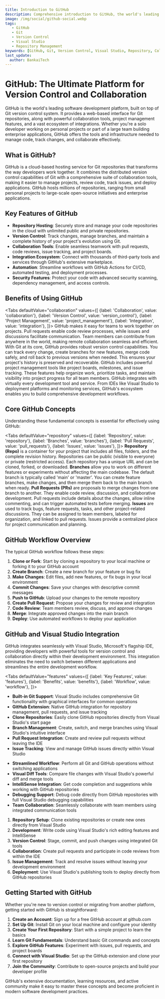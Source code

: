 ```yaml
---
title: Introduction to GitHub
description: Comprehensive introduction to GitHub, the world's leading software development platform for version control, collaboration, and project management.
image: /img/social/github-social.webp
tags:
   - GitHub
   - Git
   - Version Control
   - Visual Studio
   - Repository Management
keywords: [GitHub, Git, Version Control, Visual Studio, Repository, Collaboration]
last_update:
  author: BankaiTech
---
```


# **GitHub: The Ultimate Platform for Version Control and Collaboration**

GitHub is the world's leading software development platform, built on top of Git version control system. It provides a web-based interface for Git repositories, along with powerful collaboration tools, project management features, and a vast ecosystem of integrations. Whether you're a solo developer working on personal projects or part of a large team building enterprise applications, GitHub offers the tools and infrastructure needed to manage code, track changes, and collaborate effectively.

## **What is GitHub?**

GitHub is a cloud-based hosting service for Git repositories that transforms the way developers work together. It combines the distributed version control capabilities of Git with a comprehensive suite of collaboration tools, making it easier to manage projects, review code, track issues, and deploy applications. GitHub hosts millions of repositories, ranging from small personal projects to large-scale open-source initiatives and enterprise applications.

## **Key Features of GitHub**

- **Repository Hosting**: Securely store and manage your code repositories in the cloud with unlimited public and private repositories.
- **Version Control**: Track changes, manage branches, and maintain a complete history of your project's evolution using Git.
- **Collaboration Tools**: Enable seamless teamwork with pull requests, code reviews, issue tracking, and project boards.
- **Integration Ecosystem**: Connect with thousands of third-party tools and services through GitHub's extensive marketplace.
- **Automation**: Streamline workflows with GitHub Actions for CI/CD, automated testing, and deployment processes.
- **Security Features**: Protect your code with advanced security scanning, dependency management, and access controls.

## **Benefits of Using GitHub**

<Tabs
  defaultValue="collaboration"
  values={[
    {label: 'Collaboration', value: 'collaboration'},
    {label: 'Version Control', value: 'version_control'},
    {label: 'Project Management', value: 'project_management'},
    {label: 'Integration', value: 'integration'},
  ]}>
  <TabItem value="collaboration">
    GitHub makes it easy for teams to work together on projects. Pull requests enable code review processes, while issues and discussions facilitate communication. Team members can contribute from anywhere in the world, making remote collaboration seamless and efficient.
  </TabItem>
  <TabItem value="version_control">
    With Git at its core, GitHub provides robust version control capabilities. You can track every change, create branches for new features, merge code safely, and roll back to previous versions when needed. This ensures your project's history is preserved and recoverable.
  </TabItem>
  <TabItem value="project_management">
    GitHub includes powerful project management tools like project boards, milestones, and issue tracking. These features help organize work, prioritize tasks, and maintain visibility into project progress for all team members.
  </TabItem>
  <TabItem value="integration">
    GitHub integrates with virtually every development tool and service. From IDEs like Visual Studio to deployment platforms and monitoring services, GitHub's ecosystem enables you to build comprehensive development workflows.
  </TabItem>
</Tabs>

## **Core GitHub Concepts**

Understanding these fundamental concepts is essential for effectively using GitHub:

<Tabs
  defaultValue="repository"
  values={[
    {label: 'Repository', value: 'repository'},
    {label: 'Branches', value: 'branches'},
    {label: 'Pull Requests', value: 'pull_requests'},
    {label: 'Issues', value: 'issues'},
  ]}>
  <TabItem value="repository">
    <strong>Repository (Repo)</strong> is a container for your project that includes all files, folders, and the complete revision history. Repositories can be public (visible to everyone) or private (restricted access). Each repository has a unique URL and can be cloned, forked, or downloaded.
  </TabItem>
  <TabItem value="branches">
    <strong>Branches</strong> allow you to work on different features or experiments without affecting the main codebase. The default branch is typically called 'main' or 'master'. You can create feature branches, make changes, and then merge them back to the main branch when ready.
  </TabItem>
  <TabItem value="pull_requests">
    <strong>Pull Requests (PRs)</strong> are proposals to merge changes from one branch to another. They enable code review, discussion, and collaborative development. Pull requests include details about the changes, allow inline commenting, and can trigger automated tests before merging.
  </TabItem>
  <TabItem value="issues">
    <strong>Issues</strong> are used to track bugs, feature requests, tasks, and other project-related discussions. They can be assigned to team members, labeled for organization, and linked to pull requests. Issues provide a centralized place for project communication and planning.
  </TabItem>
</Tabs>

## **GitHub Workflow Overview**

The typical GitHub workflow follows these steps:

1. **Clone or Fork**: Start by cloning a repository to your local machine or forking it to your GitHub account
2. **Create Branch**: Create a new branch for your feature or bug fix
3. **Make Changes**: Edit files, add new features, or fix bugs in your local environment
4. **Commit Changes**: Save your changes with descriptive commit messages
5. **Push to GitHub**: Upload your changes to the remote repository
6. **Create Pull Request**: Propose your changes for review and integration
7. **Code Review**: Team members review, discuss, and approve changes
8. **Merge**: Integrate approved changes into the main branch
9. **Deploy**: Use automated workflows to deploy your application

## **GitHub and Visual Studio Integration**

GitHub integrates seamlessly with Visual Studio, Microsoft's flagship IDE, providing developers with powerful tools for version control and collaboration directly within their development environment. This integration eliminates the need to switch between different applications and streamlines the entire development workflow.

<Tabs
  defaultValue="features"
  values={[
    {label: 'Key Features', value: 'features'},
    {label: 'Benefits', value: 'benefits'},
    {label: 'Workflow', value: 'workflow'},
  ]}>
  <TabItem value="features">
    <ul>
      <li><strong>Built-in Git Support</strong>: Visual Studio includes comprehensive Git functionality with graphical interfaces for common operations</li>
      <li><strong>GitHub Extension</strong>: Native GitHub integration for repository management, pull requests, and issue tracking</li>
      <li><strong>Clone Repositories</strong>: Easily clone GitHub repositories directly from Visual Studio's start page</li>
      <li><strong>Branch Management</strong>: Create, switch, and merge branches using Visual Studio's intuitive interface</li>
      <li><strong>Pull Request Integration</strong>: Create and review pull requests without leaving the IDE</li>
      <li><strong>Issue Tracking</strong>: View and manage GitHub issues directly within Visual Studio</li>
    </ul>
  </TabItem>
  <TabItem value="benefits">
    <ul>
      <li><strong>Streamlined Workflow</strong>: Perform all Git and GitHub operations without switching applications</li>
      <li><strong>Visual Diff Tools</strong>: Compare file changes with Visual Studio's powerful diff and merge tools</li>
      <li><strong>IntelliSense Integration</strong>: Get code completion and suggestions while working with GitHub repositories</li>
      <li><strong>Debugging Support</strong>: Debug code directly from GitHub repositories with full Visual Studio debugging capabilities</li>
      <li><strong>Team Collaboration</strong>: Seamlessly collaborate with team members using integrated communication tools</li>
    </ul>
  </TabItem>
  <TabItem value="workflow">
    <ol>
      <li><strong>Repository Setup</strong>: Clone existing repositories or create new ones directly from Visual Studio</li>
      <li><strong>Development</strong>: Write code using Visual Studio's rich editing features and IntelliSense</li>
      <li><strong>Version Control</strong>: Stage, commit, and push changes using integrated Git tools</li>
      <li><strong>Collaboration</strong>: Create pull requests and participate in code reviews from within the IDE</li>
      <li><strong>Issue Management</strong>: Track and resolve issues without leaving your development environment</li>
      <li><strong>Deployment</strong>: Use Visual Studio's publishing tools to deploy directly from GitHub repositories</li>
    </ol>
  </TabItem>
</Tabs>

## **Getting Started with GitHub**

Whether you're new to version control or migrating from another platform, getting started with GitHub is straightforward:

1. **Create an Account**: Sign up for a free GitHub account at github.com
2. **Set Up Git**: Install Git on your local machine and configure your identity
3. **Create Your First Repository**: Start with a simple project to learn the basics
4. **Learn Git Fundamentals**: Understand basic Git commands and concepts
5. **Explore GitHub Features**: Experiment with issues, pull requests, and project boards
6. **Connect with Visual Studio**: Set up the GitHub extension and clone your first repository
7. **Join the Community**: Contribute to open-source projects and build your developer profile

GitHub's extensive documentation, learning resources, and active community make it easy to master these concepts and become proficient in modern software development practices.

<BuyMeACoffeeButton />
